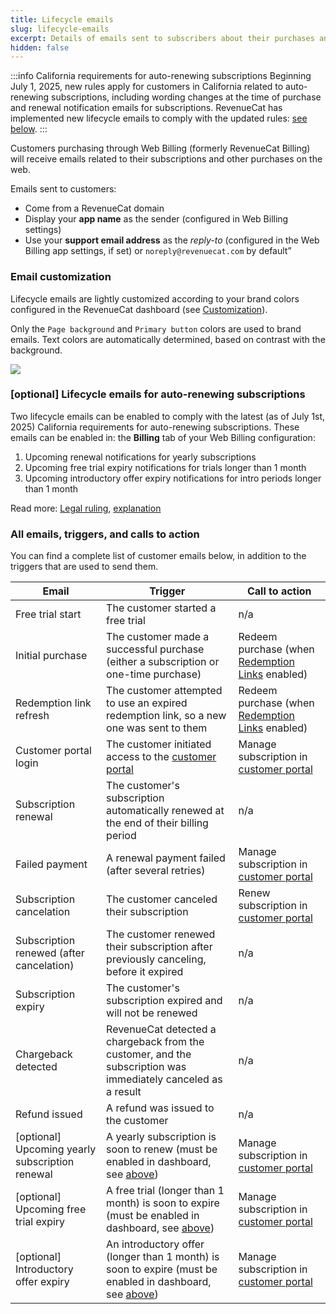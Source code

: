```yaml
---
title: Lifecycle emails
slug: lifecycle-emails
excerpt: Details of emails sent to subscribers about their purchases and subscriptions
hidden: false
---
```


:::info California requirements for auto-renewing subscriptions
Beginning July 1, 2025, new rules apply for customers in California related to auto-renewing subscriptions, including wording changes at the time of purchase and renewal notification emails for subscriptions. RevenueCat has implemented new lifecycle emails to comply with the updated rules: [see below](#optional-lifecycle-emails-for-auto-renewing-subscriptions).
:::

Customers purchasing through Web Billing (formerly RevenueCat Billing) will receive emails related to their subscriptions and other purchases on the web.

Emails sent to customers:

- Come from a RevenueCat domain
- Display your **app name** as the sender (configured in Web Billing settings)
- Use your **support email address** as the _reply-to_ (configured in the Web Billing app settings, if set) or `noreply@revenuecat.com` by default”

### Email customization

Lifecycle emails are lightly customized according to your brand colors configured in the RevenueCat dashboard (see [Customization](/web/web-billing/customization)).

Only the `Page background` and `Primary button` colors are used to brand emails. Text colors are automatically determined, based on contrast with the background.

![](/docs_images/web/web-billing/customization_in_emails.png)

### \[optional\] Lifecycle emails for auto-renewing subscriptions

Two lifecycle emails can be enabled to comply with the latest (as of July 1st, 2025) California requirements for auto-renewing subscriptions. These emails can be enabled in: the **Billing** tab of your Web Billing configuration:

1. Upcoming renewal notifications for yearly subscriptions
1. Upcoming free trial expiry notifications for trials longer than 1 month
1. Upcoming introductory offer expiry notifications for intro periods longer than 1 month

Read more: [Legal ruling](https://leginfo.legislature.ca.gov/faces/codes_displayText.xhtml?lawCode=BPC&division=7.&title=&part=3.&chapter=1.&article=9.), [explanation](https://www.arnoldporter.com/en/perspectives/advisories/2025/01/new-california-requirements-for-subscriptions-in-2025)

### All emails, triggers, and calls to action

You can find a complete list of customer emails below, in addition to the triggers that are used to send them.

| Email                                             | Trigger                                                                                                                                                               | Call to action                                                                       |
| ------------------------------------------------- | --------------------------------------------------------------------------------------------------------------------------------------------------------------------- | ------------------------------------------------------------------------------------ |
| Free trial start                                  | The customer started a free trial                                                                                                                                     | n/a                                                                                  |
| Initial purchase                                  | The customer made a successful purchase (either a subscription or one-time purchase)                                                                                  | Redeem purchase (when [Redemption Links](/web/web-billing/redemption-links) enabled) |
| Redemption link refresh                           | The customer attempted to use an expired redemption link, so a new one was sent to them                                                                               | Redeem purchase (when [Redemption Links](/web/web-billing/redemption-links) enabled) |
| Customer portal login                             | The customer initiated access to the [customer portal](/web/web-billing/customer-portal)                                                                              | Manage subscription in [customer portal](/web/web-billing/customer-portal)           |
| Subscription renewal                              | The customer's subscription automatically renewed at the end of their billing period                                                                                  | n/a                                                                                  |
| Failed payment                                    | A renewal payment failed (after several retries)                                                                                                                      | Manage subscription in [customer portal](/web/web-billing/customer-portal)           |
| Subscription cancelation                          | The customer canceled their subscription                                                                                                                              | Renew subscription in [customer portal](/web/web-billing/customer-portal)            |
| Subscription renewed (after cancelation)          | The customer renewed their subscription after previously canceling, before it expired                                                                                 | n/a                                                                                  |
| Subscription expiry                               | The customer's subscription expired and will not be renewed                                                                                                           | n/a                                                                                  |
| Chargeback detected                               | RevenueCat detected a chargeback from the customer, and the subscription was immediately canceled as a result                                                         | n/a                                                                                  |
| Refund issued                                     | A refund was issued to the customer                                                                                                                                   | n/a                                                                                  |
| \[optional\] Upcoming yearly subscription renewal | A yearly subscription is soon to renew (must be enabled in dashboard, see [above](#optional-lifecycle-emails-for-auto-renewing-subscriptions))                        | Manage subscription in [customer portal](/web/web-billing/customer-portal)           |
| \[optional\] Upcoming free trial expiry           | A free trial (longer than 1 month) is soon to expire (must be enabled in dashboard, see [above](#optional-lifecycle-emails-for-auto-renewing-subscriptions))          | Manage subscription in [customer portal](/web/web-billing/customer-portal)           |
| \[optional\] Introductory offer expiry            | An introductory offer (longer than 1 month) is soon to expire (must be enabled in dashboard, see [above](#optional-lifecycle-emails-for-auto-renewing-subscriptions)) | Manage subscription in [customer portal](/web/web-billing/customer-portal)           |
